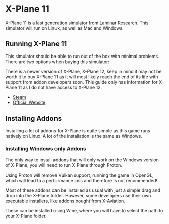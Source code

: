 
# X-Plane 11

X-Plane 11 is a last generation simulator from Laminar Research. This simulator will run on Linux, as well as Mac and
Windows.

## Running X-Plane 11

This simulator should be able to run out of the box with minimal problems. There are two options when buying this
simulator:

<Callout type="warning" emoji="⚠️">
  There is a newer version of X-Plane, X-Plane 12, keep in mind it may not be
  worth it to buy X-Plane 11 as it will most likely reach the end of its life
  with support from addon developers soon. This guide only has information for
  X-Plane 11 as I do not have access to X-Plane 12.
</Callout>

- [Steam](https://store.steampowered.com/app/269950/XPlane_11/)
- [Official Website](https://www.x-plane.com/product/desktop/)

## Installing Addons

Installing a lot of addons for X-Plane is quite simple as this game runs natively on Linux. A lot of the installation
is the same as Windows.

### Installing Windows only Addons

The only way to install addons that will only work on the Windows version of X-Plane, you will need to run X-Plane
through Proton.

<Callout type="warning" emoji="⚠️">
  Using Proton will remove Vulkan support, running the game in OpenGL, which
  will lead to a performance loss and therefore is not recommended!
</Callout>

Most of these addons can be installed as usual with just a simple drag and drop into the X-Plane folder. However, some
developers use their own executable installers, like addons bought from X-Aviation.

These can be installed using Wine, where you will have to select the path to your X-Plane folder.
